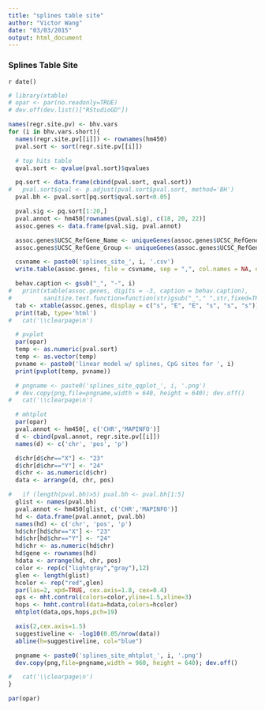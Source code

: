 ```yaml
---
title: "splines table site"
author: "Victor Wang"
date: "03/03/2015"
output: html_document
---
```


### Splines Table Site
`r date()`

```r
# library(xtable)
# opar <- par(no.readonly=TRUE)
# dev.off(dev.list()["RStudioGD"])

names(regr.site.pv) <- bhv.vars
for (i in bhv.vars.short){
  names(regr.site.pv[[i]]) <- rownames(hm450)
  pval.sort <- sort(regr.site.pv[[i]])

  # top hits table
  qval.sort <- qvalue(pval.sort)$qvalues

  pq.sort <- data.frame(cbind(pval.sort, qval.sort))
#   pval.sort$qval <- p.adjust(pval.sort$pval.sort, method='BH')
  pval.bh <- pval.sort[pq.sort$qval.sort<0.05]

  pval.sig <- pq.sort[1:20,]
  pval.annot <- hm450[rownames(pval.sig), c(18, 20, 22)]
  assoc.genes <- data.frame(pval.sig, pval.annot)

  assoc.genes$UCSC_RefGene_Name <- uniqueGenes(assoc.genes$UCSC_RefGene_Name)
  assoc.genes$UCSC_RefGene_Group <- uniqueGenes(assoc.genes$UCSC_RefGene_Group)

  csvname <- paste0('splines_site_', i, '.csv')
  write.table(assoc.genes, file = csvname, sep = ",", col.names = NA, qmethod = "double")

  behav.caption <- gsub("_", "-", i)
#   print(xtable(assoc.genes, digits = -3, caption = behav.caption), 
#         sanitize.text.function=function(str)gsub("_"," ",str,fixed=TRUE), type='html')
  tab <- xtable(assoc.genes, display = c("s", "E", "E", "s", "s", "s"))  
  print(tab, type='html')
#   cat('\\clearpage\n')

  # pvplot
  par(opar)
  temp <- as.numeric(pval.sort)
  temp <- as.vector(temp)
  pvname <- paste0('linear model w/ splines, CpG sites for ', i)
  print(pvplot(temp, pvname))

  # pngname <- paste0('splines_site_qqplot_', i, '.png')
  # dev.copy(png,file=pngname,width = 640, height = 640); dev.off()
#   cat('\\clearpage\n')

  # mhtplot
  par(opar)
  pval.annot <- hm450[, c('CHR','MAPINFO')]
  d <- cbind(pval.annot, regr.site.pv[[i]])
  names(d) <- c('chr', 'pos', 'p')

  d$chr[d$chr=="X"] <- "23"
  d$chr[d$chr=="Y"] <- "24"
  d$chr <- as.numeric(d$chr)
  data <- arrange(d, chr, pos)

#   if (length(pval.bh)>5) pval.bh <- pval.bh[1:5]
  glist <- names(pval.bh)
  pval.annot <- hm450[glist, c('CHR','MAPINFO')]
  hd <- data.frame(pval.annot, pval.bh)
  names(hd) <- c('chr', 'pos', 'p')
  hd$chr[hd$chr=="X"] <- "23"
  hd$chr[hd$chr=="Y"] <- "24"
  hd$chr <- as.numeric(hd$chr)
  hd$gene <- rownames(hd)
  hdata <- arrange(hd, chr, pos)
  color <- rep(c("lightgray","gray"),12)
  glen <- length(glist)
  hcolor <- rep("red",glen)
  par(las=2, xpd=TRUE, cex.axis=1.8, cex=0.4)
  ops <- mht.control(colors=color,yline=1.5,xline=3)
  hops <- hmht.control(data=hdata,colors=hcolor)
  mhtplot(data,ops,hops,pch=19)

  axis(2,cex.axis=1.5)
  suggestiveline <- -log10(0.05/nrow(data))
  abline(h=suggestiveline, col="blue")

  pngname <- paste0('splines_site_mhtplot_', i, '.png')
  dev.copy(png,file=pngname,width = 960, height = 640); dev.off()

#   cat('\\clearpage\n')
}

par(opar)
```